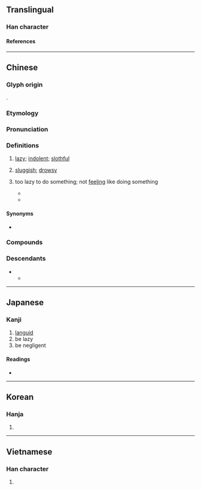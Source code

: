 {{also|懒}}
{{character info}}
{{character info|0xF90D}}
{{character info|0x2F8B1}}
==Translingual==

===Han character===
{{Han char|rn=61|rad=心|as=16|sn=19|four=97086|canj=PDLC|ids=⿰忄賴}}

====References====
{{Han ref|kx=0408.160|dkj=11455|dj=0749.170|hdz=42368.130|uh=61F6|ud=25078|bh=C369|bd=50025}}
{{Han ref|uh=F90D}}
{{Han ref|uh=2F8B1}}

----

==Chinese==
{{zh-forms|s=懒|ss=𰑐|alt=嬾/𰌙,孏-ancient,㦨,⿰忄阑}}

===Glyph origin===
{{Han etym}}
{{Han compound|忄|賴|c1=s|c2=p|t1=heart|ls=psc}}.

===Etymology===
{{rfe|zh}}

===Pronunciation===
{{zh-pron
|m=lǎn
|ma=Zh-lan.ogg
|m-s=nan3
|c=laan5
|c-t=lan1
|g=lan3
|h=pfs=lân;gd=lan1
|j=lan2
|mb=lǎng
|md=lāng
|mn=lán/nōa
|mn_note=lán - literary; nōa - vernacular
|mn-t=lang2
|w=3le
|x=lan3
|mc=y
|oc=y
|cat=a
}}

===Definitions===
{{zh-hanzi}}

# [[lazy]]; [[indolent]]; [[slothful]]
#: {{zh-x|我 的 弟弟{di} 非常 懶，一點 家務 都 不會 做。|My younger brother is really '''lazy'''; he doesn't do any chores.}}
#: {{zh-x|你 唔好 咁 懶 啦。|Don't be so '''lazy'''.|C}}
# [[sluggish]]; [[drowsy]]
# {{lb|zh|often with {{zh-l|*得}}}} too lazy to do something; not [[feel]]ing like doing something
#* {{zh-x|夏天 的 我 懶得{de} 化妝|In the summer, I'm too '''lazy''' to put on makeup|ref='''1988''', {{lw|zh|鄭怡}}, {{lang|zh|離家出走}}}}
#* {{zh-x|乾 一 罐 的 汽水　呼出 嘆息　快樂 懶 說明|[I] drink up a can of pop, breathe out a gasp, so happy [I] '''don't feel like''' explaining|C-LIT|ref='''2020''', {{lw|zh|林家謙}} &lsqb;{{w|Terence Lam}}&rsqb;, [https://www.youtube.com/watch?v=qWhavDVsMRc {{lang|zh|一人之境}}] [Solitude]}}

====Synonyms====
* {{sense|lazy}}
{{zh-syn-saurus|懶惰}}
{{zh-dial|懶惰}}

===Compounds===
{{zh-der|懶音|懶蟲|懶得|懶惰|懶鬼|懶漢|懶猴|懶散|懶洋洋|意懶心慵|意懶心灰|伸懶腰|嚲懶|心灰意懶|心慵意懶|意慵心懶|幫閑鑽懶|幫懶鑽閑|偎慵墮懶|慵懶|好吃懶做|好食懶飛|偷懶|懶腰|懶人植物|懶人|懶懶的|懶骨頭|懶凳|睡懶覺|懶待|樹懶|發懶|痠懶|疏懶|懶髻|懶怠|懶設設|懶架|憊懶|懶婦|懶病|懶黃病|躲懶|鑽懶幫閑|酸懶|脫懶|貪吃懶做|身上發懶|倦懶|墮懶|嬌懶|幫閒鑽懶|幽懶|心懶|懶中散|懶人菜|懶倦|懶几|懶別設|懶困|懶墮|懶妥妥|懶婦箴|懶婦魚|懶嫷|懶學|懶怯|懶意|懶慢|懶懶|懶懶攤攤|懶拖拖|懶拙|懶放|懶殘|懶驢愁|懶龍|托懶|放懶|疲懶|癡懶|簡懶|貪懶|賣懶|躲頭避懶|軟懶|避懶|鐵懶|鑽懶幫閒|鵝項懶凳}}

===Descendants===
* {{desc|bor=1|tai-pro|*ɡraːnꟲ²|t=lazy}}
** {{desc|th|คร้าน|t=lazy}}

{{zh-cat|Elementary}}

----

==Japanese==

===Kanji===
{{ja-kanji|grade=|rs=心16}}

# [[languid]]
# be lazy
# be negligent

====Readings====
* {{ja-readings|on=らん,らい|kun=おこたる,ものうい}}

----

==Korean==

===Hanja===
{{ko-hanja|라||나}}{{attention|ko}}

{{ko-hanja|란||난}}

# {{rfdef|ko|sort=心16}}

----

==Vietnamese==

===Han character===
{{vi-readings|readings=lại,lãn,lớn,lười|rs=心16}}

# {{rfdef|vi|sort=心16}}